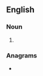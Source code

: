 ==English==

===Noun===
{{head|en|noun plural form}}

# {{plural of|deckle|lang=en}}

===Anagrams===
* {{anagrams|en|deckels}}